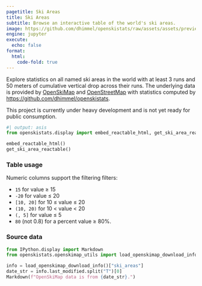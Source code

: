 ```yaml
---
pagetitle: Ski Areas
title: Ski Areas
subtitle: Browse an interactive table of the world's ski areas.
image: https://github.com/dhimmel/openskistats/raw/assets/assets/preview-table.png
engine: jupyter
execute:
  echo: false
format:
  html:
    code-fold: true
---
```


Explore statistics on all named ski areas in the world with at least 3 runs and 50 meters of cumulative vertical drop across their runs.
The underlying data is provided by [OpenSkiMap](https://openskimap.org) and [OpenStreetMap](https://www.openstreetmap.org) with statistics computed by <https://github.com/dhimmel/openskistats>.

::: {.callout-warning}
This project is currently under heavy development and is not yet ready for public consumption.
:::

::: {.column-screen-inset}
```python
#| output: asis
from openskistats.display import embed_reactable_html, get_ski_area_reactable

embed_reactable_html()
get_ski_area_reactable()
```
:::

### Table usage

Numeric columns support the filtering filters:

- `15` for value ≥ 15
- `-20` for value ≤ 20
- `[10, 20]` for 10 ≤ value ≤ 20
- `(10, 20)` for 10 < value < 20
- `(, 5]` for value ≤ 5
- `80` (not 0.8) for a percent value ≥ 80%.


### Source data 

```python
from IPython.display import Markdown
from openskistats.openskimap_utils import load_openskimap_download_info

info = load_openskimap_download_info()["ski_areas"]
date_str = info.last_modified.split("T")[0]
Markdown(f"OpenSkiMap data is from {date_str}.")
```

